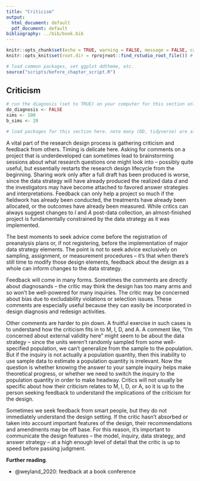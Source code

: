 ```yaml
---
title: "Criticism"
output:
  html_document: default
  pdf_document: default
bibliography: ../bib/book.bib
---
```


<!-- note do_bookdown is set in index.rmd, so we know if you're running just this .Rmd or compiling the book-->
```r
knitr::opts_chunk$set(echo = TRUE, warning = FALSE, message = FALSE, cache = FALSE)
knitr::opts_knit$set(root.dir = rprojroot::find_rstudio_root_file()) # files are all relative to RStudio project home
```

```r
# load common packages, set ggplot ddtheme, etc.
source("scripts/before_chapter_script.R")
```

<!-- start post here, do not edit above -->

## Criticism 

<!-- make sure to rename the section title below -->

```r
# run the diagnosis (set to TRUE) on your computer for this section only before pushing to Github. no diagnosis will ever take place on github.
do_diagnosis <- FALSE
sims <- 100
b_sims <- 20
```

```r
# load packages for this section here. note many (DD, tidyverse) are already available, see scripts/package-list.R
```

A vital part of the research design process is gathering criticism and feedback from others. Timing is delicate here. Asking for comments on a project that is underdeveloped can sometimes lead to brainstorming sessions about what research questions one might look into -- possibly quite useful, but essentially restarts the research design lifecycle from the beginning. Sharing work only after a full draft has been produced is worse, since the data strategy will have already produced the realized data $d$ and the investigators may have become attached to favored answer strategies and interpretations. Feedback can only help a project so much if the fieldwork has already been conducted, the treatments have already been allocated, or the outcomes have already been measured. While critics can always suggest changes to $I$ and $A$ post-data collection, an almost-finished project is fundamentally constrained by the data strategy as it was implemented.

The best moments to seek advice come before the registration of preanalysis plans or, if not registering, before the implementation of major data strategy elements. The point is not to seek advice exclusively on sampling, assignment, or measurement procedures -- it's that when there's still time to modify those design elements, feedback about the design as a whole can inform changes to the data strategy. 

Feedback will come in many forms. Sometimes the comments are directly about diagnosands -- the critic may think the design has too many arms and so won't be well-powered for many inquiries. The critic may be concerned about bias due to excludability violations or selection issues. These comments are especially useful because they can easily be incorporated in design diagnosis and redesign activities.

Other comments are harder to pin down. A fruitful exercise in such cases is to understand how the criticism fits in to M, I, D, and A. A comment like, "I'm concerned about external validity here" might seem to be about the data strategy -- since the units weren't randomly sampled from some well-specified population, we can't generalize from the sample to the population. But if the inquiry is not actually a population quantity, then this inability to use sample data to estimate a population quantity is irrelevant. Now the question is whether knowing the answer to your sample inquiry helps make theoretical progress, or whether we need to switch the inquiry to the population quantity in order to make headway. Critics will not usually be specific about how their criticism relates to M, I, D, or A, so it is up to the person seeking feedback to understand the implications of the criticism for the design.

Sometimes we seek feedback from smart people, but they do not immediately understand the design setting. If the critic hasn't absorbed or taken into account important features of the design, their recommendations and amendments may be off base. For this reason, it's important to communicate the design features -- the model, inquiry, data strategy, and answer strategy -- at a high enough level of detail that the critic is up to speed before passing judgment. 


**Further reading**.

- @weyland_2020: feedback at a book conference